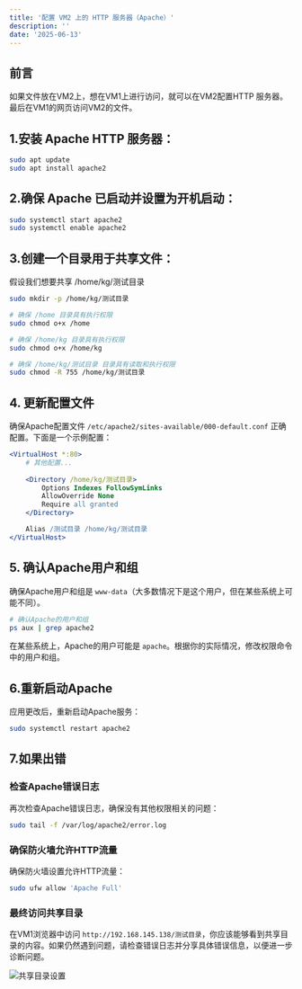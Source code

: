 ```yaml
---
title: '配置 VM2 上的 HTTP 服务器（Apache）'
description: ''
date: '2025-06-13'
---
```




## 前言

如果文件放在VM2上，想在VM1上进行访问，就可以在VM2配置HTTP 服务器。最后在VM1的网页访问VM2的文件。



## 1.安装 Apache HTTP 服务器：

```bash
sudo apt update
sudo apt install apache2
```

## 2.确保 Apache 已启动并设置为开机启动：

```bash
sudo systemctl start apache2
sudo systemctl enable apache2
```

## 3.创建一个目录用于共享文件：

假设我们想要共享 /home/kg/测试目录 

```bash
sudo mkdir -p /home/kg/测试目录

# 确保 /home 目录具有执行权限
sudo chmod o+x /home

# 确保 /home/kg 目录具有执行权限
sudo chmod o+x /home/kg

# 确保 /home/kg/测试目录 目录具有读取和执行权限
sudo chmod -R 755 /home/kg/测试目录

```

## 4. 更新配置文件

确保Apache配置文件 `/etc/apache2/sites-available/000-default.conf` 正确配置。下面是一个示例配置：

```apache
<VirtualHost *:80>
    # 其他配置...
    
    <Directory /home/kg/测试目录>
        Options Indexes FollowSymLinks
        AllowOverride None
        Require all granted
    </Directory>

    Alias /测试目录 /home/kg/测试目录
</VirtualHost>
```



## 5. 确认Apache用户和组

确保Apache用户和组是 `www-data`（大多数情况下是这个用户，但在某些系统上可能不同）。

```bash
# 确认Apache的用户和组
ps aux | grep apache2
```

在某些系统上，Apache的用户可能是 `apache`。根据你的实际情况，修改权限命令中的用户和组。

## 6.重新启动Apache

应用更改后，重新启动Apache服务：

```bash
sudo systemctl restart apache2
```

## 7.如果出错

###  检查Apache错误日志

再次检查Apache错误日志，确保没有其他权限相关的问题：

```bash
sudo tail -f /var/log/apache2/error.log
```

### 确保防火墙允许HTTP流量

确保防火墙设置允许HTTP流量：

```bash
sudo ufw allow 'Apache Full'
```



### 最终访问共享目录

在VM1浏览器中访问 `http://192.168.145.138/测试目录`，你应该能够看到共享目录的内容。如果仍然遇到问题，请检查错误日志并分享具体错误信息，以便进一步诊断问题。

![共享目录设置](/images/apacheVm2.png)